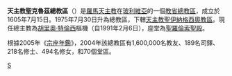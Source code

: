 {{Infobox Roman Catholic diocese
|Roman Catholic Diocese of = 天主教聖克魯茲總教區''' 
|Latin name of diocese = Archidioecesis Sanctae Crucis de Sierra
|image = [[File:Cattedrale_santa_cruz.jpg|200px]]
|caption = 聖羅倫索聖殿
|location = [[玻利維亞|玻利維亞]]
|territory = [[聖克魯斯省|聖克魯斯省]]西部八區
|population = 1,600,000
|rite = [[罗马礼|罗马礼]]
|patron = 
|province = 
|established = 1605年7月15日
|cathedral = [[聖羅倫索聖殿|聖羅倫索聖殿]]
|co-cathedral =
|leadership = 總主教
|website = 
|pope = 
|metropolitan = [[胡里奧·特倫西|胡里奧·特倫西]]
|ordinary = 
|coadjutor archbishop =
|coadjutor bishop =
|auxiliary =
|emeritus =
}}
'''天主教聖克魯茲總教區'''（{{lang-la|Archidioecesis Sanctae Crucis de Sierra}}）是[[羅馬天主教|羅馬天主教]]在[[玻利維亞|玻利維亞]]的一個[[教省|教省]][[總教區|總教區]]，成立於1605年7月15日。1975年7月30日升為總教區，下轄[[天主教聖伊納格西奧教區|天主教聖伊納格西奧教區]]。現任總主教為[[胡里奧·特倫西|胡里奧·特倫西]]樞機（自1991年2月6日），座堂為[[聖羅倫索聖殿|聖羅倫索聖殿]]。

根據2005年《[[宗座年鑑|宗座年鑑]]》，2004年該總教區有1,600,000名教友、189名司鐸、218名修士、494名修女，和70個堂區。
[[Category:玻利維亞天主教教區|S]]
{{玻利維亞天主教教區}}